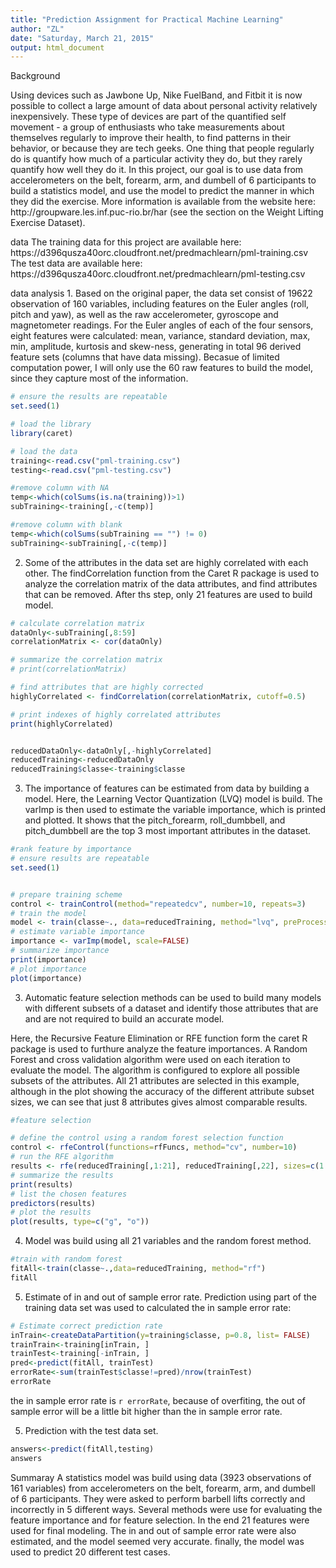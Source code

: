 ```yaml
---
title: "Prediction Assignment for Practical Machine Learning"
author: "ZL"
date: "Saturday, March 21, 2015"
output: html_document
---
```


Background

Using devices such as Jawbone Up, Nike FuelBand, and Fitbit it is now possible to collect a large amount of data about personal activity relatively inexpensively. These type of devices are part of the quantified self movement - a group of enthusiasts who take measurements about themselves regularly to improve their health, to find patterns in their behavior, or because they are tech geeks. One thing that people regularly do is quantify how much of a particular activity they do, but they rarely quantify how well they do it. In this project, our goal is to use data from accelerometers on the belt, forearm, arm, and dumbell of 6 participants to build a statistics model, and use the model to predict the manner in which they did the exercise. More information is available from the website here: http://groupware.les.inf.puc-rio.br/har (see the section on the Weight Lifting Exercise Dataset).

data
The training data for this project are available here: 
https://d396qusza40orc.cloudfront.net/predmachlearn/pml-training.csv
The test data are available here: 
https://d396qusza40orc.cloudfront.net/predmachlearn/pml-testing.csv

data analysis
1. Based on the original paper, the data set consist of 19622 observation of 160 variables, including features on the Euler angles (roll, pitch and yaw), as well as the raw accelerometer, gyroscope and magnetometer readings. For the Euler angles of each of the four sensors, eight features were calculated: mean, variance, standard deviation, max, min, amplitude, kurtosis and skew-ness, generating in total 96 derived feature sets (columns that have data missing). 
Becasue of limited computation power, I will only use the 60 raw features to build the model, since they capture most of the information.  

```r
# ensure the results are repeatable
set.seed(1)

# load the library
library(caret)

# load the data
training<-read.csv("pml-training.csv")
testing<-read.csv("pml-testing.csv")

#remove column with NA
temp<-which(colSums(is.na(training))>1)
subTraining<-training[,-c(temp)]

#remove column with blank
temp<-which(colSums(subTraining == "") != 0)
subTraining<-subTraining[,-c(temp)]
```

2. Some of the attributes in the data set are highly correlated with each other.  The findCorrelation function from the Caret R package is used to analyze the correlation matrix of the data attributes, and find attributes that can be removed. 
After ths step, only 21 features are used to build model.

```r
# calculate correlation matrix
dataOnly<-subTraining[,8:59]
correlationMatrix <- cor(dataOnly)

# summarize the correlation matrix
# print(correlationMatrix)

# find attributes that are highly corrected 
highlyCorrelated <- findCorrelation(correlationMatrix, cutoff=0.5)

# print indexes of highly correlated attributes
print(highlyCorrelated)


reducedDataOnly<-dataOnly[,-highlyCorrelated]
reducedTraining<-reducedDataOnly
reducedTraining$classe<-training$classe

```
3. The importance of features can be estimated from data by building a model. Here, the Learning Vector Quantization (LVQ) model is build. The varImp is then used to estimate the variable importance, which is printed and plotted. It shows that the pitch_forearm, roll_dumbbell, and pitch_dumbbell are the top 3 most important attributes in the dataset.


```r

#rank feature by importance
# ensure results are repeatable
set.seed(1)


# prepare training scheme
control <- trainControl(method="repeatedcv", number=10, repeats=3)
# train the model
model <- train(classe~., data=reducedTraining, method="lvq", preProcess="scale", trControl=control)
# estimate variable importance
importance <- varImp(model, scale=FALSE)
# summarize importance
print(importance)
# plot importance
plot(importance)


```

3. Automatic feature selection methods can be used to build many models with different subsets of a dataset and identify those attributes that are and are not required to build an accurate model.

Here, the Recursive Feature Elimination or RFE function form the caret R package is used to furthure analyze the feature importances. A Random Forest and cross validation algorithm were used on each iteration to evaluate the model. The algorithm is configured to explore all possible subsets of the attributes. All 21 attributes are selected in this example, although in the plot showing the accuracy of the different attribute subset sizes, we can see that just 8 attributes gives almost comparable results.

```r

#feature selection

# define the control using a random forest selection function
control <- rfeControl(functions=rfFuncs, method="cv", number=10)
# run the RFE algorithm
results <- rfe(reducedTraining[,1:21], reducedTraining[,22], sizes=c(1:8), rfeControl=control)
# summarize the results
print(results)
# list the chosen features
predictors(results)
# plot the results
plot(results, type=c("g", "o"))

```

4. Model was build using all 21 variables and the random forest method.
```r
#train with random forest
fitAll<-train(classe~.,data=reducedTraining, method="rf")
fitAll

```

5. Estimate of in and out of sample error rate. Prediction using part of the training data set was used to calculated the in sample error rate:

```r

# Estimate correct prediction rate
inTrain<-createDataPartition(y=training$classe, p=0.8, list= FALSE)
trainTrain<-training[inTrain, ]
trainTest<-training[-inTrain, ]
pred<-predict(fitAll, trainTest)
errorRate<-sum(trainTest$classe!=pred)/nrow(trainTest)
errorRate
```
the in sample error rate is `r errorRate`, because of overfiting, the out of sample error will be a little bit higher than the in sample error rate.

5. Prediction with the test data set.

```r
answers<-predict(fitAll,testing)
answers
```

Summaray
A statistics model was build using data (3923 observations of 161 variables) from accelerometers on the belt, forearm, arm, and dumbell of 6 participants. They were asked to perform barbell lifts correctly and incorrectly in 5 different ways. Several methods were use for evaluating the feature importance and for feature selection. In the end 21 features were used for final modeling. The in and out of sample error rate were also estimated, and the model seemed very accurate. finally, the model was used to predict 20 different test cases.





